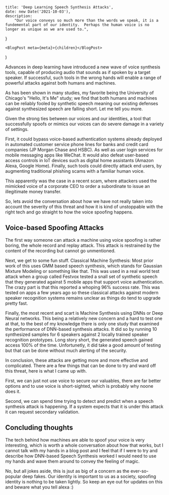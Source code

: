 
	title: 'Deep Learning Speech Synthesis Attacks',
	date: new Date('2021-10-03'),
	description:
		"Our voice conveys so much more than the words we speak, it is a fundemental part of our identity.  Perhaps the human voice is no longer as unique as we are used to.",
}

	<BlogPost meta={meta}>{children}</BlogPost>
)

Advances in deep learning have introduced a new wave of voice synthesis tools, capable of producing audio that sounds as if spoken by a target speaker. If successful, such tools in the wrong hands will enable a range of powerful attacks against both humans and machines.

As has been shown in many studies, my favorite being the University of Chicago's "Hello, It's Me" study; we find that both humans and machines can be reliably fooled by synthetic speech meaning our existing defenses against synthesized speech are falling short.  Let me tell you more.

Given the strong ties between our voices and our identities, a tool that successfully spoofs or mimics our voices can do severe damage in a variety of settings. 

First, it could bypass voice-based authentication systems already deployed in automated customer service phone lines for banks and credit card companies (JP Morgan Chase and HSBC).  As well as user login services for mobile messaging apps like WeChat. It would also defeat user-based access controls in IoT devices such as digital home assistants (Amazon Alexa, Google Home). Finally, such tools could directly attack end users, by augmenting traditional phishing scams with a familiar human voice. 

This apparently was the case in a recent scam, where attackers used the mimicked voice of a corporate CEO to order a subordinate to issue an illegitimate money transfer.

So, lets avoid the conversation about how we have not really taken into account the severity of this threat and how it is kind of unstoppable with the right tech and go straight to how the voice spoofing happens.

## Voice-based Spoofing Attacks
The first way someone can attack a machine using voice spoofing is rather boring, the whole record and replay attack.  This attack is restrained by the content of the recording but cannot go unmentioned.

Next, we get to some fun stuff.  Classical Machine Synthesis: Most prior work of this uses GMM based speech synthesis, which stands for Gaussian Mixture Modeling or something like that.  This was used in a real world test attack when a group called Festvox tested a snall set of synthetic speech that they generated against 5 mobile apps that support voice authentication.  The crazy part is that this reported a whoping 96% success rate.  This was tested on apps a few years ago so these classical attacks against modern speaker recognition systems remains unclear as things do tend to upgrade pretty fast.

Finally, the most recent and scart is Machine Synthesis using DNNs or Deep Neural networks.  This being a relatively new concern and a hard to test one at that, to the best of my knowledge there is only one study that examined the performance of DNN-based synthesis attacks.  It did so by running 10 synthesized samples for 6 speakers against 2 locally trained speaker recognition prototypes.  Long story short, the generated speech gained access 100% of the time.  Unfortunetly, it did take a good amount of testing but that can be done without much alerting of the security.

In conclusion, these attacks are getting more and more effective and complicated.  There are a few things that can be done to try and ward off this threat, here is what I came up with.

First, we can just not use voice to secure our valuables, there are far better options and to use voice is short-sighted, which is probably why noone does it.

Second, we can spend time trying to detect and predict when a speech synthesis attack is happening.  If a system expects that it is under this attack it can request secondary validation.

## Concluding thoughts
The tech behind how machines are able to spoof your voice is very interesting, which is worth a whole conversation about how that works, but I cannot talk with my hands in a blog post and I feel that if I were to try and describe how DNN-based Speech Synthesis worked I would need to use my hands and wave them around to convey the feeling of magic.

No, but all jokes aside, this is jsut as big of a concern as the ever-so-popular deep fakes.  Our identity is important to us as a society, spoofing identity is nothing to be taken lightly.  So keep an eye out for updates on this and beware what you tell alexa :)